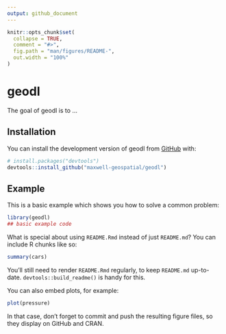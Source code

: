 ```yaml
---
output: github_document
---
```


<!-- README.md is generated from README.Rmd. Please edit that file -->

```r
knitr::opts_chunk$set(
  collapse = TRUE,
  comment = "#>",
  fig.path = "man/figures/README-",
  out.width = "100%"
)
```

# geodl

<!-- badges: start -->
<!-- badges: end -->

The goal of geodl is to ...

## Installation

You can install the development version of geodl from [GitHub](https://github.com/) with:

``` r
# install.packages("devtools")
devtools::install_github("maxwell-geospatial/geodl")
```

## Example

This is a basic example which shows you how to solve a common problem:

```r
library(geodl)
## basic example code
```

What is special about using `README.Rmd` instead of just `README.md`? You can include R chunks like so:

```r
summary(cars)
```

You'll still need to render `README.Rmd` regularly, to keep `README.md` up-to-date. `devtools::build_readme()` is handy for this.

You can also embed plots, for example:

```r
plot(pressure)
```

In that case, don't forget to commit and push the resulting figure files, so they display on GitHub and CRAN.
